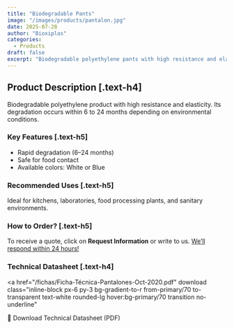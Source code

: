 ```yaml
---
title: "Biodegradable Pants"
image: "/images/products/pantalon.jpg"
date: 2025-07-28
author: "Bioxiplas"
categories:
  - Products
draft: false
excerpt: "Biodegradable polyethylene pants with high resistance and elasticity. Code 105."
---
```


## Product Description [.text-h4]

Biodegradable polyethylene product with high resistance and elasticity. Its degradation occurs within 6 to 24 months depending on environmental conditions.

### Key Features [.text-h5]

- Rapid degradation (6–24 months)  
- Safe for food contact  
- Available colors: White or Blue

### Recommended Uses [.text-h5]

Ideal for kitchens, laboratories, food processing plants, and sanitary environments.

### How to Order? [.text-h5]

To receive a quote, click on **Request Information** or write to us. <u>We’ll respond within 24 hours!</u>

### Technical Datasheet [.text-h4]

<a
  href="/fichas/Ficha-Técnica-Pantalones-Oct-2020.pdf"
  download
  class="inline-block px-6 py-3 bg-gradient-to-r from-primary/70 to-transparent text-white rounded-lg hover:bg-primary/70 transition no-underline"
>
  📄 Download Technical Datasheet (PDF)
</a>

